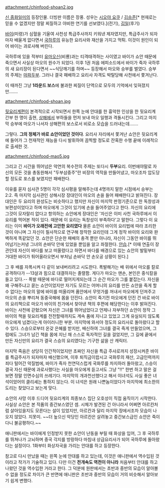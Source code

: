 attachment:/chinfood-shoan2.jpg

[[신 중화일미]]의 등장인물. 더빙판 이름은 장풍. 성우는 [[시오야 요쿠]] / [[김승준]][* 현재로는 믿을 수 없겠지만 정말 찌질하고 야비한 연기를 선보였다.](전기), [[김일]](후기)

[[바이(신 중화일미)|바이]](미령)가 심혈을 기울여 사천성 특급주사까지 키워낸 제자였지만, 특급주사가 되자마자 배울게 없다면서 [[국하루]]의 유능한 요리사와 재산을 가지고 먹튀. 이것이 원인이 되어 바이는 과로사해 버린다.

국하루에 있을 적부터 [[유마오신]](비룡)과는 티격태격하는 사이였고 바이가 쇼안 때문에 죽으면서 사실상 마오의 원수가 되었다. 이후 1권 처음 에피소드에서 바이가 죽자 국하루의 새 요리장이 된다면서 ~~식당깨기를 하며~~ 등장해서 마오와 승부를 벌였다. 승부의 주제는 [[마파두부]]. 그러나 결국 패배하고 요리사 자격도 박탈당해 사천에서 쫓겨난다.

이 때까진 그냥 '''1라운드 보스'''에 불과한 찌질이 단역으로 모두의 기억에서 잊혀졌지만…….

attachment:/chinfood-shoan.jpg

[[뒷요리계]]편이 본격적으로 시작되면서 한쪽 눈에 안대를 한 흉악한 인상을 한 뒷요리계 간부 한 명이 출현, [[상해]]에서 부하들을 먼저 보내 마오 일행과 격돌시킨다. 그리고 마지막 승부에 마오가 나서자 상해편의 보스로서 비로소 모습을 드러내는데…….

그렇다. '''그의 정체가 바로 쇼안이었던 것이다'''. 요리사 자리에서 쫓겨난 쇼안은 뒷요리계에 들어가 그 천재적인 재능을 다시 발휘하여 끔찍할 정도로 잔혹한 수행 끝에 이례적으로 출세한 것.

attachment:/chinfood-mao5.jpg

그리고 긴 시간을 뛰어넘은 악연의 복수전의 주제는 또다시 '''두부'''요리. 이번에야말로 자신의 모든 것을 총동원해서 "두부삼중주"란 비장의 역작을 만들어냈고, 마오조차 압도당할 정도로 포스를 보였지만 패배한다. 

이유를 묻자 심사관 5명이 각각 심사평을 말해주는데 4명까지 말한 시점에서 승부는 2:2. 즉 마지막 심사관인 상해시장 장대인이 마오의 손을 들어 패배한다고 밝혀진다. 장대인은 두 요리의 완성도는 비슷하다고 했지만 자신이 마지막 판정기준으로 한 독창성과 보편성이었다고 하며 마오에게 그것이 있기에 손을 들어주었다고 한다. 자신의 요리에 그것이 모자랄리 없다고 항의하는 쇼안에게 장대인은 '자신은 이미 사천 국하루에서 이 요리를 먹어본 적이 있다. 때문에 이 요리는 독창성이 부족하다'고 말한다. 그렇다 이 요리는 이미 '''바이가 오래전에 고안한 요리였다''' 물론 쇼안이 바이의 요리법에 따라 조리한 것이 아니며 그 자신이 필사적으로 연구해 창작한 요리인데 그게 정작 바이의 요리와 완벽하게 똑같았던 것. 쇼안은 단순한 패배의 충격 뿐만 아니라, 자신이 그동안 바이를 뛰어넘기는커녕 그녀의 손바닥 안에 있었을 뿐임을 알고 좌절한다. [[안습]].[* 이때 연출이 장관인데 자신이 바다를 보고 떠올렸다고 하면서 바다를 배경으로 있는 쇼안의 발밑부터 거대한 바이가 튀어올라오면서 부처님 손바닥 안 손오공 상황이 된다.]

그 후 배를 자폭시켜 다 같이 보내버리려고 시도한다. 폭발해가는 배 위에서 마오를 칼로 공격하다가 --13살과 힘으로 대결하자는 졸렬함. 게다가 마오는 맨손, 본인은 중식칼을 들고 있다.-- 폭발 때문에 바다로 떨어지게되는데 그 순간 마오가 그를 붙잡는다. 자신을 왜 구해주냐고 묻는 쇼안이었지만 자기도 모르는 어머니의 요리를 만든 쇼안을 죽게 할 수 없다는 마오의 말에 바이를 떠올리며 품안에서 무엇가를 꺼내서 마오에게 던져주고 마오의 손을 뿌리쳐 동중국해에 몸을 던진다. 쇼안이 죽기전 마오에게 던진 건 바로 바이의 요리책으로 마오가 바이의 친가에서 찾아낸 책의 후편에 해당한다는 이후 밝혀진다. 바이는 사천에 갇혔으며 자신은 그녀를 뛰어넘었다고 언제나 자부하던 쇼안이 정작 그 바이의 책을 뒷요리계를 전전할때까지도 계속 품에 지니고 있었고 그게 유실되지 않도록 마오에게 넘겼다는게 아이러니한 부분. 마지막에 와서야 정도의 요리사로 돌아왔다고 할 수 있다.  스승으로부터 온갖 은혜를 받지만, 배신하여 그녀를 결국 죽게 만들었으며, 그럼에도 그녀가 남긴 책을 몸에 지닌 채 스스로 독자적인 길을 걸었지만, 그 길에 끝에서 만든 자신만의 요리가 결국 스승의 요리였다는 기구한 삶을 산 캐릭터. 

마지막 죽음은 상당히 인간적이었지만 초짜인 자신을 특급 주사로까지 성장시켜준 바이를 특급주사가 되자마자 배신했으며, 이후 퇴직금이랍시고 국화루의 재산, 고급인력까지 죄다 털어간 악질범에, 바이가 죽자 천연덕스럽게 국화루를 차지하러 돌아왔고, 스승이 결국 자신 때문에 과로사했다는 사실을 마오에게 듣고서도 그냥 "!!" 한번 하고 말은 걸 보면 정말 인면수심의 쓰레기다. 마지막의 개과천선했다고 해서 이녀석도 사실 좋은 녀석이었어의 클리셰는 통하지 않는다. 이 녀석은 원래 나쁜놈이었다가 마지막에 최소한의 도리는 찾았다고 보는게 맞다. 

쇼안의 사망 이후 드디어 뒷요리계의 최종보스 집단 오호성이 직접 움직이기 시작한다. 사실상 쇼안은 본 작품의 중간보스였던 셈. 시체가 발견된 건 아니라서 어쩌면 아르칸처럼 살아있을지도 모른다는 설이 있었지만, 아르칸과 달리 마지막 장에서조차 모습이 나오지 않았다. 지못미. ~~더 높으신 악당인 아르칸은 살려놓고 중간보스급인 쇼안은 죽이다니 불공평하다.~~

애니판에서는 바이에게 인정받지 못한 쇼안이 난동을 부릴 때 화상을 입어, 그 후 국하루를 뛰쳐나가 고뇌하며 중국 각지를 방랑하다 마침내 상급요리사가 되어 국하루에 돌아왔다는 설정이다. 1화부터 화상자국을 가리는 안대를 하고 등장한다.

참고로 다시 만났을 때는 왼쪽 눈에 안대를 하고 있는데, 이것은 애니판에서 역수입된 것이라고 작가가 기술하고 있다. 다만 이건 '''전개속도 역전이 아니라''' 처음부터 안대를 하고 나왔던 것을 역수입한 거라고 한다. 그 덕분에 원판에서는 초반과 중반의 모습이 알아볼 수 없을 정도로 차이가 큰 반면에 애니판은 초반과 중반의 모습이 거의 비슷해서 알아보기 쉽게 변했다.

